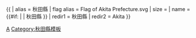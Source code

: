 {{ {{{1<noinclude>|country showdata</noinclude>}}}
| alias = 秋田縣
| flag alias = Flag of Akita Prefecture.svg
| size = {{{size|}}}
| name = {{#if: {{{name|}}} | {{{name|}}} | 秋田縣 }}
<noinclude>
| redir1 = 秋田縣
| redir2 = Akita
</noinclude>
}}<noinclude>
[[Category:日本行政區劃資料模板|A]]
[[Category:秋田縣模板]]
</noinclude>